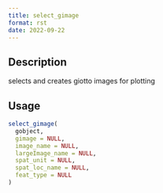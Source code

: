 ```yaml
--- 
title: select_gimage 
format: rst 
date: 2022-09-22 
--- 
```


## Description

selects and creates giotto images for plotting


## Usage

```r
select_gimage(
  gobject,
  gimage = NULL,
  image_name = NULL,
  largeImage_name = NULL,
  spat_unit = NULL,
  spat_loc_name = NULL,
  feat_type = NULL
)
```


